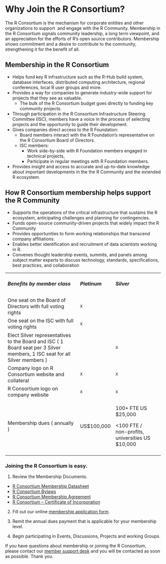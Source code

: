 # Why Join the R Consortium?

The R Consortium is the mechanism for corporate entities and other organizations to support  and engage with the R Community. Membership in the R Consortium signals community leadership, a long term viewpoint, and an appreciation for the efforts of R’s open source contributors. Membership shows commitment and a desire to contribute to the community, strengthening it for the benefit of all.

## Membership in the R Consortium

-   Helps fund key R infrastructure such as the R-Hub build system, database interfaces, distributed computing architecture, regional conferences, local R user groups and more.
-   Provides a way for companies to generate industry-wide support for projects that they see as valuable.
    -   The bulk of the R Consortium budget goes directly to funding key community projects.
-   Through participation in the R Consortium Infrastructure Steering Committee (ISC), members have a voice in the process of selecting projects and the opportunity to guide their development.
-   Gives companies direct access to the R Foundation:
    -   Board members interact with the R Foundation’s representative on the R Consortium Board of Directors.
    -   ISC members:
        -   Work side-by-side with R Foundation members engaged in technical projects,
        -   Participate in regular meetings with R Foundation members.
-   Provides insight and access to accurate and up-to-date knowledge about important developments in the the R Community and the extended R ecosystem.

## How R Consortium membership helps support the R Community

-   Supports the operations of the critical infrastructure that sustains the R ecosystem, anticipating challenges and planning for contingencies.  
-   Funds open-source community-driven projects that widely impact the R Community
-   Provides opportunities to form working relationships that transcend company affiliations.
-   Enables better identification and recruitment of data scientists working in R.
-   Convenes thought leadership events, summits, and panels among subject matter experts to discuss technology, standards, specifications, best practices, and collaboration

<table><tbody><tr><td><h5><strong>Benefits by member class</strong></h5></td><td><h5><strong>Platinum</strong></h5></td><td><h5><strong>Silver</strong></h5></td><td></td></tr><tr><td><span>One seat on the Board of Directors with full voting rights</span></td><td><pre><span>X</span></pre></td><td></td><td></td></tr><tr><td><span>One seat on the ISC with full voting rights &nbsp;&nbsp;&nbsp;&nbsp;&nbsp;&nbsp;&nbsp;&nbsp;&nbsp;&nbsp;&nbsp;&nbsp;&nbsp;&nbsp;&nbsp;&nbsp;&nbsp;</span></td><td><pre><span>X</span></pre></td><td></td><td></td></tr><tr><td><span>Elect Silver representatives to the Board and ISC ( 1 Board seat per 3 Silver members, 1 ISC seat for all Silver members )</span></td><td></td><td><pre><span>X</span></pre></td><td></td></tr><tr><td><span>Company logo on R Consortium website and collateral</span></td><td><pre><span>X</span></pre></td><td><pre><span>X</span></pre></td><td></td></tr><tr><td><span>R Consortium logo on company website</span></td><td><pre><span>X</span></pre></td><td><pre><span>X</span></pre></td><td></td></tr><tr><td><span>Membership dues ( annually )</span></td><td><p><span>US$100,000</span></p></td><td><p><span>100+ FTE US $25,000</span></p><p><span>&lt;100 FTE / non-profits, universities US $10,000</span></p></td><td></td></tr><tr><td></td><td></td><td></td><td></td></tr></tbody></table>

### Joining the R Consortium is easy.

1. Review the Membership Documents.

-   [R Consortium Membership Datasheet](../rc-docs/r_consortium_datasheet.pdf)
-   [R Consortium Bylaws](../rc-docs/Bylaws-GU-Draft-7-9-2024.docx.pdf)
-   [R Consortium Membership Agreement](../rc-docs/R-Consortium-Membership-Agreement-1157181-v2-Approved-11.20.19.pdf)
-   [R Consortium – Certificate of Incorporation](../rc-docs/R-Consortium-Certificate-of-Incorporation.pdf)

2. Fill out our online [membership application form](https://join.r-consortium.org/).

3. Remit the annual dues payment that is applicable for your membership level.

4. Begin participating in Events, Discussions, Projects and working Groups.

If you have questions about membership or joining the R Consortium, please contact our [member support desk](https://members.r-consortium.org/) and you will be contacted as soon as possible. Thank you.